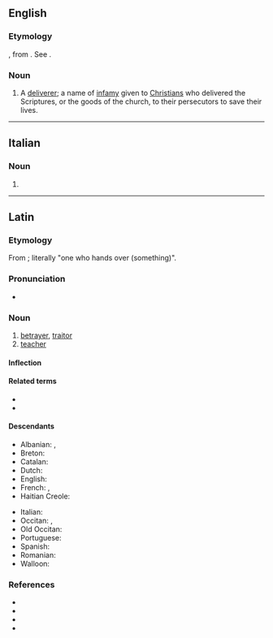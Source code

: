 ==English==

===Etymology===
{{etyl|la|en}} {{m|la|traditor||betrayer}}, from {{m|la|trado||I hand over}}. See {{m|en|traitor}}.

===Noun===
{{en-noun|s|traditores}}

# A [[deliverer]]; a name of [[infamy]] given to [[Christian]]s who delivered the Scriptures, or the goods of the church, to their persecutors to save their lives.
#: {{rfquotek|Milner}}

{{Webster 1913}}

----

==Italian==

===Noun===
{{head|it|noun|g=m|invariable}}

# {{apocopic form of|traditore|lang=it}}

----

==Latin==

===Etymology===
From {{m|la|trādō||give up, hand over}}; literally "one who hands over (something)".

===Pronunciation===
* {{la-IPA|trāditor}}

===Noun===
{{la-noun|trāditor|trāditōris|m|third}}

# [[betrayer]], [[traitor]]
# [[teacher]]

====Inflection====
{{la-decl-3rd|trāditor}}

====Related terms====
* {{l|la|traditio|trāditiō}}
* {{l|la|traditrix|trāditrīx|female traitor, betrayer; female teacher}}

====Descendants====
{{top2}}
* Albanian: {{l|sq|tradhtar}}, {{l|sq|tradhëtar}}
* Breton: {{l|br|treitour}}
* Catalan: {{l|ca|traïdor}}
* Dutch: {{l|nl|treiteren}}
* English: {{l|en|traitor}}
* French: {{l|fr|traitre}}, {{l|fr|traître}}
* Haitian Creole: {{l|ht|trèt}}
{{mid2}}
* Italian: {{l|it|traditore}}
* Occitan: {{l|oc|traïdor}}, {{l|oc|traite}}
* Old Occitan: {{l|pro|trachor}}
* Portuguese: {{l|pt|traidor}}
* Spanish: {{l|es|traidor}}
* Romanian: {{l|ro|trădător}}
* Walloon: {{l|wa|traite}}
{{bottom}}

===References===
* {{R:L&S}}
* {{R:Elementary Lewis}}
* {{R:du Cange}}
* {{R:Gaffiot}}
